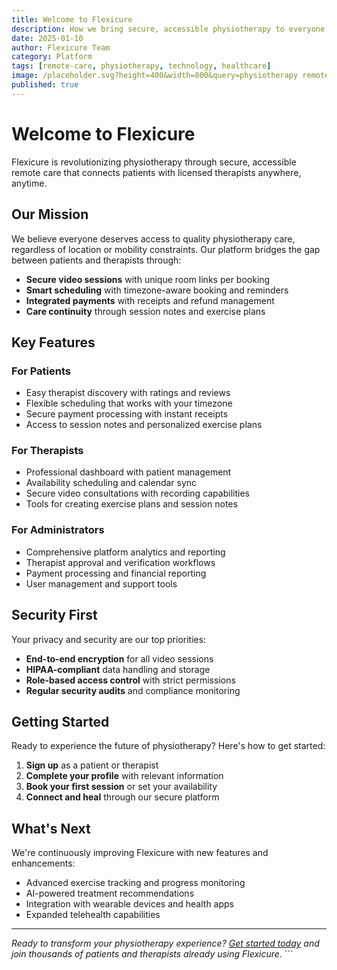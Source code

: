 ```yaml
---
title: Welcome to Flexicure
description: How we bring secure, accessible physiotherapy to everyone through innovative remote care technology.
date: 2025-01-10
author: Flexicure Team
category: Platform
tags: [remote-care, physiotherapy, technology, healthcare]
image: /placeholder.svg?height=400&width=800&query=physiotherapy remote care technology
published: true
---
```


# Welcome to Flexicure

Flexicure is revolutionizing physiotherapy through secure, accessible remote care that connects patients with licensed therapists anywhere, anytime.

## Our Mission

We believe everyone deserves access to quality physiotherapy care, regardless of location or mobility constraints. Our platform bridges the gap between patients and therapists through:

- **Secure video sessions** with unique room links per booking
- **Smart scheduling** with timezone-aware booking and reminders  
- **Integrated payments** with receipts and refund management
- **Care continuity** through session notes and exercise plans

## Key Features

### For Patients
- Easy therapist discovery with ratings and reviews
- Flexible scheduling that works with your timezone
- Secure payment processing with instant receipts
- Access to session notes and personalized exercise plans

### For Therapists  
- Professional dashboard with patient management
- Availability scheduling and calendar sync
- Secure video consultations with recording capabilities
- Tools for creating exercise plans and session notes

### For Administrators
- Comprehensive platform analytics and reporting
- Therapist approval and verification workflows
- Payment processing and financial reporting
- User management and support tools

## Security First

Your privacy and security are our top priorities:

- **End-to-end encryption** for all video sessions
- **HIPAA-compliant** data handling and storage
- **Role-based access control** with strict permissions
- **Regular security audits** and compliance monitoring

## Getting Started

Ready to experience the future of physiotherapy? Here's how to get started:

1. **Sign up** as a patient or therapist
2. **Complete your profile** with relevant information
3. **Book your first session** or set your availability
4. **Connect and heal** through our secure platform

## What's Next

We're continuously improving Flexicure with new features and enhancements:

- Advanced exercise tracking and progress monitoring
- AI-powered treatment recommendations
- Integration with wearable devices and health apps
- Expanded telehealth capabilities

---

*Ready to transform your physiotherapy experience? [Get started today](/auth/sign-up) and join thousands of patients and therapists already using Flexicure.*
\`\`\`
